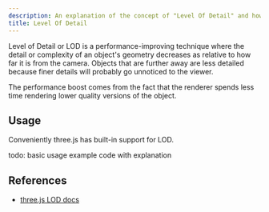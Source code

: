 ```yaml
---
description: An explanation of the concept of "Level Of Detail" and how it can be achieved in three.js.
title: Level Of Detail
---
```



Level of Detail or LOD is a performance-improving technique where the detail or complexity of an object's geometry decreases as relative to how far it is from the camera. Objects that are further away are less detailed because finer details will probably go unnoticed to the viewer.

<App client:visible />
<Tabs items={tabItems} />

The performance boost comes from the fact that the renderer spends less time rendering lower quality versions of the object.

## Usage

Conveniently three.js has built-in support for LOD.

<UnderConstructionAside>
	todo: basic usage example code with explanation
</UnderConstructionAside>

## References

- [three.js LOD docs](https://threejs.org/docs/#api/en/objects/LOD)
